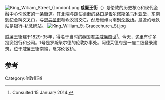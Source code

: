 [[Image:King_William_Street_(London).png|thumb]]
'''威廉王街'''（{{lang-en|King William Street}}）是伦敦的历史核心和现代金融中心[[伦敦市|伦敦市]]的一条街道。其北端与[[朗伯德街|朗伯德街]]的路口是[[伍尔诺斯圣马利亚堂|伍尔诺斯圣马利亚堂]]，东南到纪念碑交叉口，与[[恩典堂街|恩典堂街]]和坎农街交汇，然后继续向南到[[伦敦桥|伦敦桥]]。最近的地铁站是银行–纪念碑站。
[[Image:King_William_St-Gracechurch_St.jpg|left]]

威廉王街建于1829-35年，得名于当时的英国君主[[威廉四世_(英国)|威廉四世]]<ref>{{cite book|last1=Weinreb|first1=Ben|last2=Hibbert|first2=Christopher|title=The London Encyclopaedia|edition=1983|publisher=Macmillan|page=445}} Consulted 15 January 2014.</ref>。今天，这里有许多投资银行和公司。1号是罗斯柴尔德的伦敦办事处。阿德莱德府是一座二级登录建筑，位于威廉王街南端，毗邻伦敦桥。

==参考==
{{reflist}}
{{coord|51|30|34|N|0|5|13|W|display=title}}
[[Category:伦敦街道|Category:伦敦街道]]